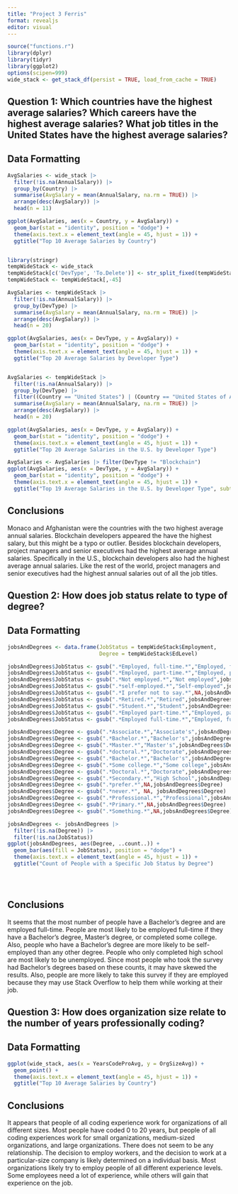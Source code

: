 ---
title: "Project 3 Ferris"
format: revealjs
editor: visual
---

```{r}
source("functions.r") 
library(dplyr)
library(tidyr)
library(ggplot2)
options(scipen=999)
wide_stack <- get_stack_df(persist = TRUE, load_from_cache = TRUE)
```

## Question 1: Which countries have the highest average salaries? Which careers have the highest average salaries? What job titles in the United States have the highest average salaries?

## Data Formatting

```{r}

AvgSalaries <- wide_stack |> 
  filter(!is.na(AnnualSalary)) |> 
  group_by(Country) |> 
  summarise(AvgSalary = mean(AnnualSalary, na.rm = TRUE)) |>
  arrange(desc(AvgSalary)) |>
  head(n = 11)

ggplot(AvgSalaries, aes(x = Country, y = AvgSalary)) +
  geom_bar(stat = "identity", position = "dodge") +
  theme(axis.text.x = element_text(angle = 45, hjust = 1)) +
  ggtitle("Top 10 Average Salaries by Country")


library(stringr)
tempWideStack <- wide_stack
tempWideStack[c('DevType', 'To.Delete')] <- str_split_fixed(tempWideStack$DevType, ';', 2)
tempWideStack <- tempWideStack[,-45]

AvgSalaries <- tempWideStack |> 
  filter(!is.na(AnnualSalary)) |> 
  group_by(DevType) |> 
  summarise(AvgSalary = mean(AnnualSalary, na.rm = TRUE)) |>
  arrange(desc(AvgSalary)) |>
  head(n = 20)

ggplot(AvgSalaries, aes(x = DevType, y = AvgSalary)) +
  geom_bar(stat = "identity", position = "dodge") +
  theme(axis.text.x = element_text(angle = 45, hjust = 1)) +
  ggtitle("Top 20 Average Salaries by Developer Type")


AvgSalaries <- tempWideStack |> 
  filter(!is.na(AnnualSalary)) |> 
  group_by(DevType) |>
  filter((Country == "United States") | (Country == "United States of America")) |>
  summarise(AvgSalary = mean(AnnualSalary, na.rm = TRUE)) |>
  arrange(desc(AvgSalary)) |>
  head(n = 20)

ggplot(AvgSalaries, aes(x = DevType, y = AvgSalary)) +
  geom_bar(stat = "identity", position = "dodge") +
  theme(axis.text.x = element_text(angle = 45, hjust = 1)) +
  ggtitle("Top 20 Average Salaries in the U.S. by Developer Type")

AvgSalaries <- AvgSalaries |> filter(DevType != "Blockchain")
ggplot(AvgSalaries, aes(x = DevType, y = AvgSalary)) +
  geom_bar(stat = "identity", position = "dodge") +
  theme(axis.text.x = element_text(angle = 45, hjust = 1)) +
  ggtitle("Top 19 Average Salaries in the U.S. by Developer Type", subtitle = "Excluding Blockchain Developers")

```

## Conclusions

Monaco and Afghanistan were the countries with the two highest average annual salaries. Blockchain developers appeared the have the highest salary, but this might be a typo or outlier. Besides blockchain developers, project managers and senior executives had the highest average annual salaries. Specifically in the U.S., blockchain developers also had the highest average annual salaries. Like the rest of the world, project managers and senior executives had the highest annual salaries out of all the job titles.

## Question 2: How does job status relate to type of degree?

## Data Formatting

```{r}
jobsAndDegrees <- data.frame(JobStatus = tempWideStack$Employment,
                             Degree = tempWideStack$EdLevel)

jobsAndDegrees$JobStatus <- gsub(".*Employed, full-time.*","Employed, full-time",jobsAndDegrees$JobStatus)
jobsAndDegrees$JobStatus <- gsub(".*Employed, part-time.*","Employed, part-time",jobsAndDegrees$JobStatus)
jobsAndDegrees$JobStatus <- gsub(".*Not employed.*","Not employed",jobsAndDegrees$JobStatus)
jobsAndDegrees$JobStatus <- gsub(".*self-employed.*","Self-employed",jobsAndDegrees$JobStatus)
jobsAndDegrees$JobStatus <- gsub(".*I prefer not to say.*",NA,jobsAndDegrees$JobStatus)
jobsAndDegrees$JobStatus <- gsub(".*Retired.*","Retired",jobsAndDegrees$JobStatus)
jobsAndDegrees$JobStatus <- gsub(".*Student.*","Student",jobsAndDegrees$JobStatus)
jobsAndDegrees$JobStatus <- gsub(".*Employed part-time.*","Employed, part-time",jobsAndDegrees$JobStatus)
jobsAndDegrees$JobStatus <- gsub(".*Employed full-time.*","Employed, full-time",jobsAndDegrees$JobStatus)

jobsAndDegrees$Degree <- gsub(".*Associate.*","Associate's",jobsAndDegrees$Degree)
jobsAndDegrees$Degree <- gsub(".*Bachelor.*","Bachelor's",jobsAndDegrees$Degree)
jobsAndDegrees$Degree <- gsub(".*Master.*","Master's",jobsAndDegrees$Degree)
jobsAndDegrees$Degree <- gsub(".*doctoral.*","Doctorate",jobsAndDegrees$Degree)
jobsAndDegrees$Degree <- gsub(".*Bachelor.*","Bachelor's",jobsAndDegrees$Degree)
jobsAndDegrees$Degree <- gsub(".*Some college.*","Some college",jobsAndDegrees$Degree)
jobsAndDegrees$Degree <- gsub(".*Doctoral.*","Doctorate",jobsAndDegrees$Degree)
jobsAndDegrees$Degree <- gsub(".*Secondary.*","High School",jobsAndDegrees$Degree)
jobsAndDegrees$Degree <- gsub(".*prefer.*",NA,jobsAndDegrees$Degree)
jobsAndDegrees$Degree <- gsub(".*never.*", NA, jobsAndDegrees$Degree)
jobsAndDegrees$Degree <- gsub(".*Professional.*","Professional",jobsAndDegrees$Degree)
jobsAndDegrees$Degree <- gsub(".*Primary.*",NA,jobsAndDegrees$Degree)
jobsAndDegrees$Degree <- gsub(".*Something.*",NA,jobsAndDegrees$Degree)

jobsAndDegrees <- jobsAndDegrees |>
  filter(!is.na(Degree)) |>
  filter(!is.na(JobStatus))
ggplot(jobsAndDegrees, aes(Degree, ..count..)) + 
  geom_bar(aes(fill = JobStatus), position = "dodge") +
  theme(axis.text.x = element_text(angle = 45, hjust = 1)) +
  ggtitle("Count of People with a Specific Job Status by Degree")


  
```

## Conclusions

It seems that the most number of people have a Bachelor's degree and are employed full-time. People are most likely to be employed full-time if they have a Bachelor's degree, Master's degree, or completed some college. Also, people who have a Bachelor's degree are more likely to be self-employed than any other degree. People who only completed high school are most likely to be unemployed. Since most people who took the survey had Bachelor's degrees based on these counts, it may have skewed the results. Also, people are more likely to take this survey if they are employed because they may use Stack Overflow to help them while working at their job.

## Question 3: How does organization size relate to the number of years professionally coding?

## Data Formatting

```{r}

ggplot(wide_stack, aes(x = YearsCodeProAvg, y = OrgSizeAvg)) +
  geom_point() +
  theme(axis.text.x = element_text(angle = 45, hjust = 1)) +
  ggtitle("Top 10 Average Salaries by Country")

```

## Conclusions

It appears that people of all coding experience work for organizations of all different sizes. Most people have coded 0 to 20 years, but people of all coding experiences work for small organizations, medium-sized organizations, and large organizations. There does not seem to be any relationship. The decision to employ workers, and the decision to work at a particular-size company is likely determined on a individual basis. Most organizations likely try to employ people of all different experience levels. Some employees need a lot of experience, while others will gain that experience on the job.
